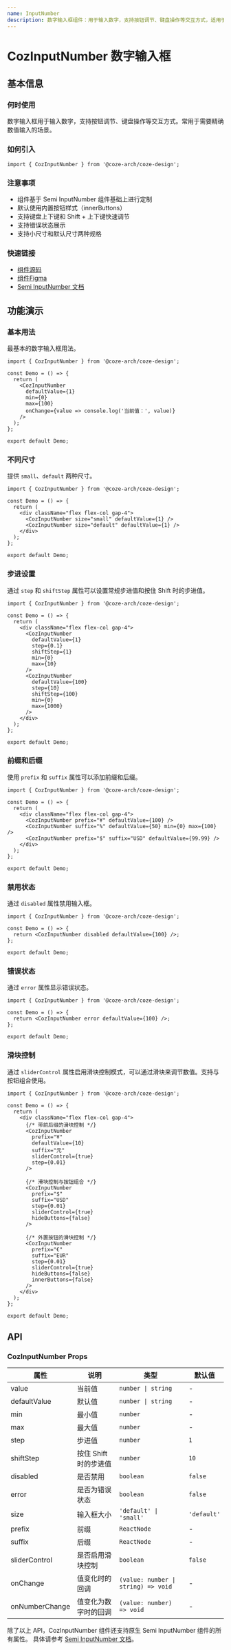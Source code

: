 ```yaml
---
name: InputNumber
description: 数字输入框组件：用于输入数字，支持按钮调节、键盘操作等交互方式，适用于需要精确数值输入的场景。
---
```


# CozInputNumber 数字输入框

## 基本信息

### 何时使用

数字输入框用于输入数字，支持按钮调节、键盘操作等交互方式。常用于需要精确数值输入的场景。

### 如何引入

```tsx
import { CozInputNumber } from '@coze-arch/coze-design';
```

### 注意事项

- 组件基于 Semi InputNumber 组件基础上进行定制
- 默认使用内置按钮样式（innerButtons）
- 支持键盘上下键和 Shift + 上下键快速调节
- 支持错误状态展示
- 支持小尺寸和默认尺寸两种规格

### 快速链接

- [组件源码](https://github.com/coze-dev/rush-arch/tree/main/packages/components/coze-design/src/components/input-number)
- [组件Figma](https://www.figma.com/design/mbTx00rwR5YumfWuxAXAIH/CDS-2.0?node-id=10696-161811&m=dev)
- [Semi InputNumber 文档](https://semi.design/zh-CN/input/inputnumber)

## 功能演示

### 基本用法

最基本的数字输入框用法。

```tsx preview
import { CozInputNumber } from '@coze-arch/coze-design';

const Demo = () => {
  return (
    <CozInputNumber
      defaultValue={1}
      min={0}
      max={100}
      onChange={value => console.log('当前值：', value)}
    />
  );
};

export default Demo;
```

### 不同尺寸

提供 `small`、`default` 两种尺寸。

```tsx preview
import { CozInputNumber } from '@coze-arch/coze-design';

const Demo = () => {
  return (
    <div className="flex flex-col gap-4">
      <CozInputNumber size="small" defaultValue={1} />
      <CozInputNumber size="default" defaultValue={1} />
    </div>
  );
};

export default Demo;
```

### 步进设置

通过 `step` 和 `shiftStep` 属性可以设置常规步进值和按住 Shift 时的步进值。

```tsx preview
import { CozInputNumber } from '@coze-arch/coze-design';

const Demo = () => {
  return (
    <div className="flex flex-col gap-4">
      <CozInputNumber
        defaultValue={1}
        step={0.1}
        shiftStep={1}
        min={0}
        max={10}
      />
      <CozInputNumber
        defaultValue={100}
        step={10}
        shiftStep={100}
        min={0}
        max={1000}
      />
    </div>
  );
};

export default Demo;
```

### 前缀和后缀

使用 `prefix` 和 `suffix` 属性可以添加前缀和后缀。

```tsx preview
import { CozInputNumber } from '@coze-arch/coze-design';

const Demo = () => {
  return (
    <div className="flex flex-col gap-4">
      <CozInputNumber prefix="¥" defaultValue={100} />
      <CozInputNumber suffix="%" defaultValue={50} min={0} max={100} />
      <CozInputNumber prefix="$" suffix="USD" defaultValue={99.99} />
    </div>
  );
};

export default Demo;
```

### 禁用状态

通过 `disabled` 属性禁用输入框。

```tsx preview
import { CozInputNumber } from '@coze-arch/coze-design';

const Demo = () => {
  return <CozInputNumber disabled defaultValue={100} />;
};

export default Demo;
```

### 错误状态

通过 `error` 属性显示错误状态。

```tsx preview
import { CozInputNumber } from '@coze-arch/coze-design';

const Demo = () => {
  return <CozInputNumber error defaultValue={100} />;
};

export default Demo;
```

### 滑块控制

通过 `sliderControl` 属性启用滑块控制模式，可以通过滑块来调节数值。支持与按钮组合使用。

```tsx preview
import { CozInputNumber } from '@coze-arch/coze-design';

const Demo = () => {
  return (
    <div className="flex flex-col gap-4">
      {/* 带前后缀的滑块控制 */}
      <CozInputNumber
        prefix="¥"
        defaultValue={10}
        suffix="元"
        sliderControl={true}
        step={0.01}
      />

      {/* 滑块控制与按钮组合 */}
      <CozInputNumber
        prefix="$"
        suffix="USD"
        step={0.01}
        sliderControl={true}
        hideButtons={false}
      />

      {/* 外置按钮的滑块控制 */}
      <CozInputNumber
        prefix="€"
        suffix="EUR"
        step={0.01}
        sliderControl={true}
        hideButtons={false}
        innerButtons={false}
      />
    </div>
  );
};

export default Demo;
```

## API

### CozInputNumber Props

| 属性           | 说明                  | 类型                                | 默认值      |
| -------------- | --------------------- | ----------------------------------- | ----------- |
| value          | 当前值                | `number \| string`                  | -           |
| defaultValue   | 默认值                | `number \| string`                  | -           |
| min            | 最小值                | `number`                            | -           |
| max            | 最大值                | `number`                            | -           |
| step           | 步进值                | `number`                            | `1`         |
| shiftStep      | 按住 Shift 时的步进值 | `number`                            | `10`        |
| disabled       | 是否禁用              | `boolean`                           | `false`     |
| error          | 是否为错误状态        | `boolean`                           | `false`     |
| size           | 输入框大小            | `'default' \| 'small'`              | `'default'` |
| prefix         | 前缀                  | `ReactNode`                         | -           |
| suffix         | 后缀                  | `ReactNode`                         | -           |
| sliderControl  | 是否启用滑块控制      | `boolean`                           | `false`     |
| onChange       | 值变化时的回调        | `(value: number \| string) => void` | -           |
| onNumberChange | 值变化为数字时的回调  | `(value: number) => void`           | -           |

除了以上 API，CozInputNumber 组件还支持原生 Semi InputNumber 组件的所有属性。 具体请参考 [Semi InputNumber 文档](https://semi.design/zh-CN/input/inputnumber#API%20参考)。
